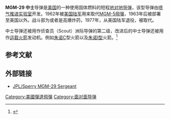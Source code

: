 {{noteTA
|T=zh-hans:MGM-29导弹;zh-hant:MGM-29飛彈;
|1=zh-hans:导弹;zh-hant:飛彈;
|2=zh-hans:中士;zh-hant:軍士;
}}{{Infobox Weapon
|is_missile=yes
|name= MGM-29 中士<br/>MGM-29 Sergeant
|image=File:Sergeant missile.jpg
|image_size=300px
|caption=飞行中的中士导弹
|origin={{USA}}
|type=[[短程弹道导弹|短程]][[弹道导弹|弹道导弹]]
|used_by=[[美国陆军|美国陆军]]
|manufacturer=
|unit_cost=
|propellant=
|production_date=
|service=
|engine=固体燃料火箭发动机
|engine_power=200千牛
|weight={{convert|4530|kg|lb}}
|length={{convert|10.52|m|ft}}
|height=
|diameter={{convert|790|mm|in}}
|wingspan=
|speed=
|vehicle_range={{convert|25|mi|km}}至{{convert|84|mi|km}}
|ceiling=
|altitude=
|filling=高爆炸药<br/>W52核弹头
|guidance=
|detonation=
|launch_platform=
}}
'''MGM-29 中士'''导弹是[[美国|美国]]的一种使用固体燃料的短程[[地对地导弹|地对地导弹]]，该型导弹由[[喷气推进实验室|喷气推进实验室]]开发。1962年被[[美国陆军|美国陆军]]用来取代[[MGM-5飛彈|MGM-5飛彈]]，1963年后被部署至美国以外。战斗部为{{link-en|W52型核彈頭|W52}}或者是高爆炸药，1977年，从美国陆军退役，被{{link-en|MGM-52長矛飛彈|MGM-52 Lance}}取代。

中士导弹还被用作侦查员（Scout）洲际导弹的第二级，改进后的中士导弹还被用作[[运载火箭|运载火箭]]发动机。例如[[朱诺C|朱诺C]]型火箭以及[[朱诺一号运载火箭|朱诺I型]]火箭。<ref>{{cite web |url=http://www.boxelder.org/tourism/visitor/thiokol/ |title=Thiokol |publisher=Box Elder County, Utah |deadurl=yes |archiveurl=https://web.archive.org/web/20090406191826/http://www.boxelder.org/tourism/visitor/thiokol/ |archivedate=2009-04-06 |accessdate=2010-11-25 }}</ref>

==参考文献==
{{reflist}}

==外部链接==
*[http://www.designation-systems.net/dusrm/m-29.html JPL/Sperry MGM-29 Sergeant] {{Wayback|url=http://www.designation-systems.net/dusrm/m-29.html |date=20200808115541 }}

{{美國陸軍導彈}}
{{US missiles}}

[[Category:美國彈道飛彈|Category:美國彈道飛彈]]
[[Category:面对面导弹|Category:面对面导弹]]